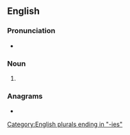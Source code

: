 ==English==

===Pronunciation===
* {{IPA|en|/fɹɛnt͡ʃiːz/}}

===Noun===
{{head|en|noun form}}

# {{plural of|en|Frenchy}}

===Anagrams===
* {{anagrams|en|a=ceefhinrs|Frenchise|frenchise}}

[[Category:English plurals ending in "-ies"]]